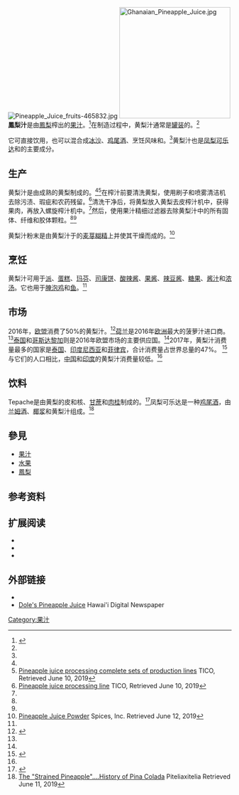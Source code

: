 {{noteTA
|T=zh-cn:菠萝汁; zh-tw:鳳梨汁; zh-hk:菠蘿汁; zh-sg:黄梨汁
|1=zh-cn:菠萝; zh-tw:鳳梨; zh-hk:菠蘿; zh-sg:黄梨
}}
[[File:Pineapple_Juice_fruits-465832.jpg|thumb]]
[[File:Ghanaian_Pineapple_Juice.jpg|250px]]
'''鳳梨汁'''是由[[鳳梨|鳳梨]]{{le|果肉|Pulp (fruit)}}榨出的[[果汁|果汁]]。<ref name="morton">{{cite web|url=https://hort.purdue.edu/newcrop/morton/pineapple.html|title=Pineapple; In: Fruits of warm climates|date=1987|author=JF Morton|publisher=NewCROP, New Crop Resource Online Program, Center for New Crops and Plant Products, Department of Horticulture and Landscape Architecture, Purdue University|access-date=10 June 2019}}</ref>在制造过程中，黄梨汁通常是[[罐装|罐装]]的。<ref name=morton/>

它可直接饮用，也可以混合成[[冰沙|冰沙]]、[[鸡尾酒|鸡尾酒]]、烹饪风味和{{le|嫩肉剂|meat tenderizer}}。<ref name=morton/>黄梨汁也是[[凤梨可乐达|凤梨可乐达]]和''{{le|tepache}}''的主要成分。

==生产==
{{nutritional value
| name=黄梨汁（罐装、固体和液体）
| water=83.5 g
| kJ=251
| protein=0.42 g
| fat=0.08 g
| carbs=15.7 g
| fiber=0.8 g
| sugars=14.45 g
| calcium_mg=14
| iron_mg=0.28
| magnesium_mg=14
| manganese_mg=1.12
| phosphorus_mg=6
| potassium_mg=122
| sodium_mg=1
| zinc_mg=0.10
| copper_mg=0.09
| vitC_mg=9.5
| thiamin_mg=0.1
| riboflavin_mg=0.02
| niacin_mg=0.28
| pantothenic_mg=0.1
| vitB6_mg=0.07
| folate_ug=5
| choline_mg=4.8
| note=[https://fdc.nal.usda.gov/fdc-app.html#/food-details/169126/nutrients Link to USDA Database entry]
}}

黄梨汁是由成熟的黄梨制成的。<ref name=morton/><ref name=juice>[http://ticomachine.com/faq/pineapple-juice-processing.html Pineapple juice processing complete sets of production lines] TICO, Retrieved June 10, 2019</ref>在榨汁前要清洗黄梨，使用刷子和喷雾清洁机去除污渍、瑕疵和农药残留。<ref name=production>[http://juicemakingmachine.com/complete-line/pineapple-juice.html Pineapple juice processing line] TICO, Retrieved June 10, 2019</ref>清洗干净后，将黄梨放入黄梨去皮榨汁机中，获得果肉，再放入螺旋榨汁机中。<ref name=production/>然后，使用果汁精细过滤器去除黄梨汁中的所有固体、纤维和胶体颗粒。<ref name=morton/><ref name=production/> 

黄梨汁粉末是由黄梨汁{{le|喷雾干燥|spray drying}}于{{le|木薯根淀粉|Tapioca}}的[[麦芽糊精|麦芽糊精]]上并使其干燥而成的。<ref name=powder>[https://www.spicesinc.com/p-8970-pineapple-juice-power.aspx Pineapple Juice Powder] Spices, Inc. Retrieved June 12, 2019</ref>

==烹饪==
黄梨汁可用于[[派|派]]、[[蛋糕|蛋糕]]、[[玛芬|玛芬]]、[[司康饼|司康饼]]、[[酸辣酱|酸辣酱]]、[[果酱|果酱]]、[[辣豆酱|辣豆酱]]、[[糖果|糖果]]、[[酱汁|酱汁]]和[[浓汤|浓汤]]。它也用于[[腌泡|腌泡]][[鸡|鸡]]和[[鱼|鱼]]。<ref name=powder/>

==市场==
2016年，[[欧盟|欧盟]]消费了50%的黄梨汁。<ref name="eu">{{cite web |title=Exporting pineapple juice to Europe |url=https://www.cbi.eu/market-information/processed-fruit-vegetables/pineapple-juice |publisher=Centre for the Promotion of Imports, Ministry of Foreign Affairs, Government of the Netherlands |access-date=12 June 2019 |date=13 December 2017}}</ref>[[荷兰|荷兰]]是2016年[[欧洲|欧洲]]最大的菠萝汁进口商。<ref name=eu/>[[泰国|泰国]]和[[哥斯达黎加|哥斯达黎加]]则是2016年欧盟市场的主要供应国。<ref name=eu/>2017年，黄梨汁消费量最多的国家是[[泰国|泰国]]、[[印度尼西亚|印度尼西亚]]和[[菲律宾|菲律宾]]，合计消费量占世界总量的47%。 <ref name="agri">{{cite web|url=https://www.agriorbit.com/population-growth-drives-gradual-expansion-of-pineapple-juice-market/|title=Population growth drives gradual expansion of pineapple juice market|publisher=AgriOrbit|access-date=22 May 2019|date=21 January 2019}}</ref>与它们的人口相比，[[中国|中国]]和[[印度|印度]]的黄梨汁消费量较低。<ref name=agri/>

==饮料==
Tepache是由黄梨的皮和核、[[甘蔗|甘蔗]]和[[肉桂|肉桂]]制成的。<ref>{{cite news|url=https://www.theguardian.com/food/2018/dec/01/how-to-turn-pineapple-skin-into-a-refreshing-drink|author=Tom Hunt|title=How to turn pineapple skin into a refreshing drink|work=The Guardian|access-date=11 June 2019}}</ref>凤梨可乐达是一种[[鸡尾酒|鸡尾酒]]，由[[兰姆酒|兰姆酒]]、[[椰浆|椰浆]]和黄梨汁组成。<ref>[https://piteliaxitelia.wordpress.com/2013/06/27/the-strained-pineapple-history-of-pina-colada/ The "Strained Pineapple"....History of Pina Colada] Piteliaxitelia Retrieved June 11, 2019</ref>

==參見==
*[[果汁|果汁]]
*[[水果|水果]]
*[[鳳梨|鳳梨]]

==参考资料==
{{reflist}}

==扩展阅读==
* {{cite journal | title=Cold sterilization and clarification of pineapple juice by tangential microfiltration | journal=Desalination | volume=148 | issue=1–3 | date=September 10, 2002 | issn=0011-9164 | doi=10.1016/S0011-9164(02)00659-8 | pages=93–98 | last1=Carneiro | first1=Lucia | last2=Dos Santos Sa | first2=Iralla | last3=Dos Santos Gomes | first3=Flávia | last4=Matta | first4=Virginia Martins | last5=Cabral | first5=Lourdes Maria Corrêa }}
* {{cite journal | title=Improvement of juice recovery from pineapple pulp/residue using cellulases and pectinases | journal=Journal of Fermentation and Bioengineering | volume=78 | issue=6 | date=December 1, 1993 | issn=0922-338X | doi=10.1016/0922-338X(94)90054-X | pages=486–488 | last1=Sreenath | first1=Hassan K. | last2=Sudarshanakrishna | first2=Kadambi R. | last3=Santhanam | first3=Krishnaswamy }}
* {{cite journal | last=Braddock | first=R.J. | last2=Marcy | first2=J.E. | title=Freeze Concentration of Pineapple Juice | journal=Journal of Food Science | publisher=Wiley | volume=50 | issue=6 | year=1985 | issn=0022-1147 | doi=10.1111/j.1365-2621.1985.tb10552.x | pages=1636–1639}}

== 外部链接 ==
* {{commonscat-inline|Pineapple juice}}
*[https://sites.google.com/a/hawaii.edu/ndnp-hawaii/Home/historical-feature-articles/dole-s-pineapple-juice Dole's Pineapple Juice] Hawai'i Digital Newspaper

{{蔬果汁}}
[[Category:果汁|Category:果汁]]
